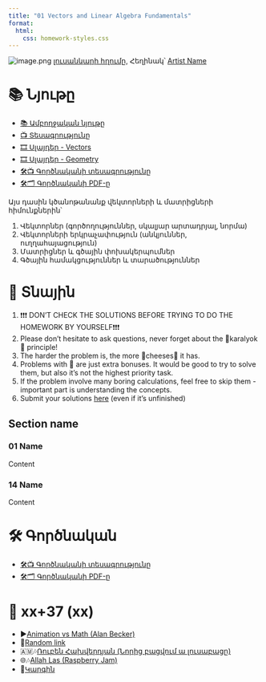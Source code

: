```yaml
---
title: "01 Vectors and Linear Algebra Fundamentals"
format:
  html:
    css: homework-styles.css
---
```


<script src="homework-scripts.js"></script>

![image.png](../background_photos/math_01_vectors.jpg)
[լուսանկարի հղումը](https://unsplash.com/), Հեղինակ՝ [Artist Name](https://unsplash.com/)


# 📚 Նյութը

- [📚 Ամբողջական նյութը](01_vectors_linear_algebra.qmd)
- [📺 Տեսագրությունը](https://youtu.be/vectors_lecture)
- [🎞️ Սլայդեր - Vectors](Lectures/L01_Vectors.pdf)
- [🎞️ Սլայդեր - Geometry](Lectures/L02_Geometry_of_Vectors__Matrices.pdf)
- [🛠️📺 Գործնականի տեսագրությունը](https://youtu.be/vectors_practical)
- [🛠️🗂️ Գործնականի PDF-ը](Homeworks/hw_01_vectors.pdf)
  
Այս դասին կծանոթանանք վեկտորների և մատրիցների հիմունքներին՝

1. Վեկտորներ (գործողություններ, սկալյար արտադրյալ, նորմա)
2. Վեկտորների երկրաչափություն (անկյուններ, ուղղահայացություն)
3. Մատրիցներ և գծային փոխակերպումներ
4. Գծային համակցություններ և տարածություններ

# 🏡 Տնային

::: {.callout-note collapse="false"}
1. ❗❗❗ DON'T CHECK THE SOLUTIONS BEFORE TRYING TO DO THE HOMEWORK BY YOURSELF❗❗❗
2. Please don't hesitate to ask questions, never forget about the 🍊karalyok🍊 principle!
3. The harder the problem is, the more 🧀cheeses🧀 it has.
4. Problems with 🎁 are just extra bonuses. It would be good to try to solve them, but also it's not the highest priority task.
5. If the problem involve many boring calculations, feel free to skip them - important part is understanding the concepts.
6. Submit your solutions [here](https://forms.gle/CFEvNqFiTSsDLiFc6) (even if it's unfinished)
:::


## Section name

### 01 Name {data-difficulty="1"}
Content


### 14 Name {.bonus-problem data-difficulty="3"}
Content


# 🛠️ Գործնական
- [🛠️📺 Գործնականի տեսագրությունը]()
- [🛠️🗂️ Գործնականի PDF-ը]()

# 🎲 xx+37 (xx)
- ▶️[Animation vs Math (Alan Becker)]()
- 🔗[Random link]()
- 🇦🇲🎶[Ռուբեն Հախվերդյան (Նորից բացվում ա լուսաբացը)]()
- 🌐🎶[Allah Las (Raspberry Jam)]()
- 🤌[Կարգին]()